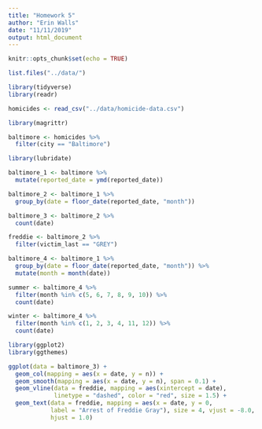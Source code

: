```yaml
---
title: "Homework 5"
author: "Erin Walls"
date: "11/11/2019"
output: html_document
---
```


```r
knitr::opts_chunk$set(echo = TRUE)
```

```r
list.files("../data/")
```

```r
library(tidyverse)
library(readr)

homicides <- read_csv("../data/homicide-data.csv")
```

```r
library(magrittr)

baltimore <- homicides %>% 
  filter(city == "Baltimore")
```

```r
library(lubridate)

baltimore_1 <- baltimore %>% 
  mutate(reported_date = ymd(reported_date))
```

```r
baltimore_2 <- baltimore_1 %>% 
  group_by(date = floor_date(reported_date, "month"))

baltimore_3 <- baltimore_2 %>% 
  count(date)
```

```r
freddie <- baltimore_2 %>% 
  filter(victim_last == "GREY")
```

```r
baltimore_4 <- baltimore_1 %>% 
  group_by(date = floor_date(reported_date, "month")) %>% 
  mutate(month = month(date))

summer <- baltimore_4 %>% 
  filter(month %in% c(5, 6, 7, 8, 9, 10)) %>% 
  count(date)

winter <- baltimore_4 %>% 
  filter(month %in% c(1, 2, 3, 4, 11, 12)) %>% 
  count(date)
```

```r
library(ggplot2)
library(ggthemes)

ggplot(data = baltimore_3) +
  geom_col(mapping = aes(x = date, y = n)) +
  geom_smooth(mapping = aes(x = date, y = n), span = 0.1) +
  geom_vline(data = freddie, mapping = aes(xintercept = date), 
             linetype = "dashed", color = "red", size = 1.5) +
  geom_text(data = freddie, mapping = aes(x = date, y = 0, 
            label = "Arrest of Freddie Gray"), size = 4, vjust = -8.0,
            hjust = 1.0)
  
```